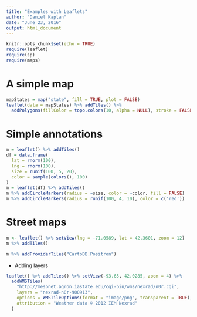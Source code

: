 ```yaml
---
title: "Examples with Leaflets"
author: "Daniel Kaplan"
date: "June 23, 2016"
output: html_document
---
```


```r
knitr::opts_chunk$set(echo = TRUE)
require(leaflet)
require(sp)
require(maps)
```

# A simple map

```r
mapStates = map("state", fill = TRUE, plot = FALSE)
leaflet(data = mapStates) %>% addTiles() %>%
  addPolygons(fillColor = topo.colors(10, alpha = NULL), stroke = FALSE)
```

# Simple annotations

```r
m = leaflet() %>% addTiles()
df = data.frame(
  lat = rnorm(100),
  lng = rnorm(100),
  size = runif(100, 5, 20),
  color = sample(colors(), 100)
)
m = leaflet(df) %>% addTiles()
m %>% addCircleMarkers(radius = ~size, color = ~color, fill = FALSE)
m %>% addCircleMarkers(radius = runif(100, 4, 10), color = c('red'))
```

# Street maps

```r
m <- leaflet() %>% setView(lng = -71.0589, lat = 42.3601, zoom = 12)
m %>% addTiles() 
```

```r
m %>% addProviderTiles("CartoDB.Positron")
```

* Adding layers

```r
leaflet() %>% addTiles() %>% setView(-93.65, 42.0285, zoom = 4) %>%
  addWMSTiles(
    "http://mesonet.agron.iastate.edu/cgi-bin/wms/nexrad/n0r.cgi",
    layers = "nexrad-n0r-900913",
    options = WMSTileOptions(format = "image/png", transparent = TRUE),
    attribution = "Weather data © 2012 IEM Nexrad"
  )

```

